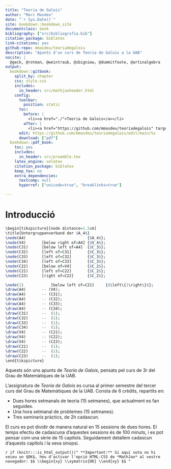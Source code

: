 ```yaml
---
title: "Teoria de Galois"
author: "Marc Masdeu"
date: "`r Sys.Date()`"
site: bookdown::bookdown_site
documentclass: book
bibliography: ["src/bibliografia.bib"]
citation_package: biblatex
link-citations: yes
github-repo: mmasdeu/teoriadegalois
description: "Apunts d'un curs de Teoria de Galois a la UAB"
nocite: | 
  @geck, @rotman, @weintraub, @zbigniew, @dummitfoote, @artinalgebra
output:
  bookdown::gitbook:
    split_by: chapter
    css: style.css
    includes:
      in_header: src/mathjaxheader.html
    config:
      toolbar:
        position: static
      toc:
        before: |
          <li><a href="./">Teoria de Galois</a></li>
        after: |
          <li><a href="https://github.com/mmasdeu/teoriadegalois" target="blank">Publicat amb bookdown</a></li>
      edit: https://github.com/mmasdeu/teoriadegalois/edit/main/%s
      download: ["pdf"]
  bookdown::pdf_book:
    toc: yes
    includes:
      in_header: src/preamble.tex
    latex_engine: xelatex
    citation_package: biblatex
    keep_tex: no
    extra_dependencies:
      textcomp: null
      hyperref: ["unicode=true", "breaklinks=true"]

---
```

# Introducció {-}


```r
\begin{tikzpicture}[node distance=1.5cm]
\title{Untergruppenverband der $A_4$}
\node(A4)                           {$A_4$};
\node(V4)       [below right of=A4] {$V_4$};
\node(C31)      [below left of=A4]  {$C_3$};
\node(C32)      [left of=C31]       {$C_3$};
\node(C33)      [left of=C32]       {$C_3$};
\node(C34)      [left of=C33]       {$C_3$};
\node(C22)      [below of=V4]       {$C_2$};
\node(C21)      [left of=C22]       {$C_2$};
\node(C23)      [right of=C22]      {$C_2$};

\node(1)            [below left of=C21]     {$\left\{1\right\}$};
\draw(A4)       -- (V4);
\draw(A4)       -- (C31);
\draw(A4)       -- (C32);
\draw(A4)       -- (C33);
\draw(A4)       -- (C34);
\draw(C31)      --  (1);
\draw(C32)      --  (1);
\draw(C33)      --  (1);
\draw(C34)      --  (1);
\draw(V4)       -- (C21);
\draw(V4)       -- (C22);
\draw(V4)       -- (C23);
\draw(C21)      --  (1);
\draw(C22)      --  (1);
\draw(C23)      --  (1);
\end{tikzpicture}
```

Aquests són uns apunts de *Teoria de Galois*, pensats pel curs de 3r del Grau de Matemàtiques de la UAB.

L'assignatura de *Teoria de Galois* es cursa al primer semestre del tercer curs del Grau de Matemàtiques de la UAB. Consta de 6 crèdits, repartits en:

- Dues hores setmanals de teoria (15 setmanes), que actualment es fan seguides.
- Una hora setmanal de problemes (15 setmanes).
- Tres seminaris pràctics, de 2h cadascun.

El curs es pot dividir de manera natural en 15 sessions de dues hores. El temps efectiu de cadascuna d'aquestes sessions és de 100 minuts, i es pot pensar com una sèrie de 15 capítols. Seguidament detallem cadascun d'aquests capítols i la seva sinopsi.


`r if (knitr:::is_html_output())"
**Important:** Si aquí sota no hi veieu un $OK$, heu d'activar l'opció HTML-CSS de *MathJax* al vostre navegador:
$$
\\begin{xy}
\\xymatrix{OK}
\\end{xy}
$$
"`
